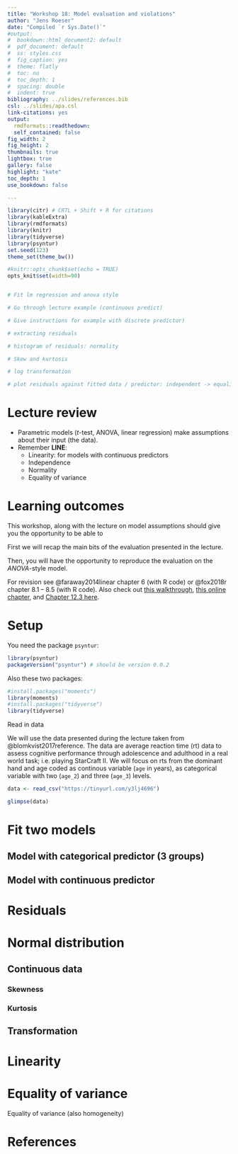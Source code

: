 ```yaml
---
title: "Workshop 18: Model evaluation and violations"
author: "Jens Roeser"
date: "Compiled `r Sys.Date()`"
#output: 
#  bookdown::html_document2: default
#  pdf_document: default
#  ss: styles.css
#  fig_caption: yes
#  theme: flatly
#  toc: no
#  toc_depth: 1
#  spacing: double
#  indent: true
bibliography: ../slides/references.bib
csl: ../slides/apa.csl
link-citations: yes
output:
  rmdformats::readthedown:
  self_contained: false
fig_width: 2
fig_height: 2
thumbnails: true
lightbox: true
gallery: false
highlight: "kate"
toc_depth: 1
use_bookdown: false

---
```

  
```r
library(citr) # CRTL + Shift + R for citations
library(kableExtra)
library(rmdformats)
library(knitr)
library(tidyverse)
library(psyntur)
set.seed(123)
theme_set(theme_bw())
```

```r
#knitr::opts_chunk$set(echo = TRUE)
opts_knit$set(width=90)


# Fit lm regression and anova style

# Go through lecture example (continuous predict)

# Give instructions for example with discrete predictor)

# extracting residuals

# histogram of residuals: normality

# Skew and kurtosis

# log transformation

# plot residuals against fitted data / predictor: independent -> equality of variance / linearity


```


# Lecture review

  - Parametric models (*t*-test, ANOVA, linear regression) make assumptions about their input (the data).
  - Remember **LINE**:
    - Linearity: for models with continuous predictors
    - Independence
    - Normality
    - Equality of variance
  

# Learning outcomes 

This workshop, along with the lecture on model assumptions should give you the opportunity to be able to



First we will recap the main bits of the evaluation presented in the lecture.

Then, you will have the opportunity to reproduce the evaluation on the *ANOVA*-style model.


For revision see @faraway2014linear chapter 6 (with R code) or @fox2018r chapter 8.1 -- 8.5 (with R code). Also check out [this walkthrough](http://www.sthda.com/english/articles/39-regression-model-diagnostics/161-linear-regression-assumptions-and-diagnostics-in-r-essentials/), [this online chapter](http://www2.compute.dtu.dk/courses/02429/enotepdfs/eNote-6.pdf), and [Chapter 12.3 here](https://ademos.people.uic.edu/Chapter12.html#2_regression_assumptions).


# Setup

You need the package `psyntur`:

```r
library(psyntur) 
packageVersion("psyntur") # should be version 0.0.2
```

Also these two packages:

```r
#install.packages("moments")
library(moments)
#install.packages("tidyverse")
library(tidyverse)
```


Read in data

We will use the data presented during the lecture taken from @blomkvist2017reference. The data are average reaction time (rt) data to assess cognitive performance through adolescence and adulthood in a real world task; i.e. playing StarCraft II. We will focus on rts from the dominant hand and age coded as continous variable (`age` in years), as categorical variable with two (`age_2`) and three (`age_3`) levels.

```r
data <- read_csv("https://tinyurl.com/y3lj4696")
```
```r
glimpse(data)
```


# Fit two models

## Model with categorical predictor (3 groups)

## Model with continuous predictor

# Residuals

# Normal distribution

## Continuous data

### Skewness

### Kurtosis

## Transformation

# Linearity

# Equality of variance

Equality of variance (also homogeneity)


# References

<div id="refs"></div>
  